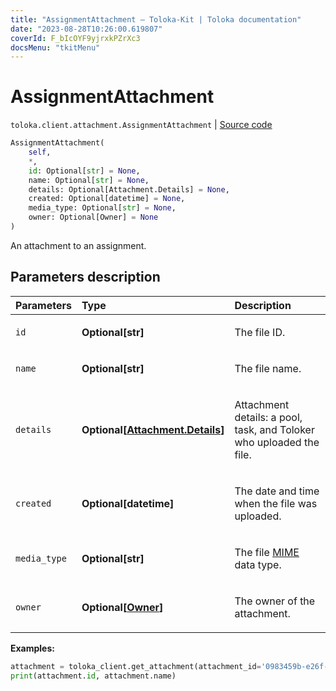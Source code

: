 ```yaml
---
title: "AssignmentAttachment — Toloka-Kit | Toloka documentation"
date: "2023-08-28T10:26:00.619807"
coverId: F_bIcOYF9yjrxkPZrXc3
docsMenu: "tkitMenu"
---
```


# AssignmentAttachment

`toloka.client.attachment.AssignmentAttachment` | [Source code](https://github.com/Toloka/toloka-kit/blob/v1.2.1/src/client/attachment.py#L56)

```python
AssignmentAttachment(
    self,
    *,
    id: Optional[str] = None,
    name: Optional[str] = None,
    details: Optional[Attachment.Details] = None,
    created: Optional[datetime] = None,
    media_type: Optional[str] = None,
    owner: Optional[Owner] = None
)
```

An attachment to an assignment.

## Parameters description

| Parameters | Type | Description |
| :----------| :----| :-----------|
`id`|**Optional\[str\]**|<p>The file ID.</p>
`name`|**Optional\[str\]**|<p>The file name.</p>
`details`|**Optional\[[Attachment.Details](/docs/toloka-kit/reference/toloka.client.attachment.Attachment.Details)\]**|<p>Attachment details: a pool, task, and Toloker who uploaded the file.</p>
`created`|**Optional\[datetime\]**|<p>The date and time when the file was uploaded.</p>
`media_type`|**Optional\[str\]**|<p>The file [MIME](https://developer.mozilla.org/en-US/docs/Web/HTTP/Basics_of_HTTP/MIME_types) data type.</p>
`owner`|**Optional\[[Owner](/docs/toloka-kit/reference/toloka.client.owner.Owner)\]**|<p>The owner of the attachment.</p>

**Examples:**

```python
attachment = toloka_client.get_attachment(attachment_id='0983459b-e26f-42f3-a5fd-6e3feee913e7')
print(attachment.id, attachment.name)
```